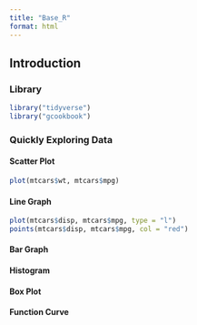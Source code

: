 ```yaml
---
title: "Base_R"
format: html
---
```


## Introduction

### Library
```r
library("tidyverse")
library("gcookbook")
```

### Quickly Exploring Data

#### Scatter Plot
```r
plot(mtcars$wt, mtcars$mpg)
```

#### Line Graph
```r
plot(mtcars$disp, mtcars$mpg, type = "l")
points(mtcars$disp, mtcars$mpg, col = "red")
```

#### Bar Graph
#### Histogram
#### Box Plot
#### Function Curve